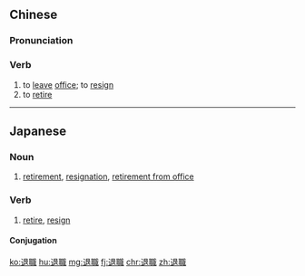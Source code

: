 {{also|退职}}
==Chinese==
{{zh-forms|s=退职}}

===Pronunciation===
{{zh-pron
|m=tuìzhí
|c=teoi3 zik1
|mn=qz:thèr-chit/tw,xm,zz:thè-chit/twv:thòe-chit
|cat=v
}}

===Verb===
{{zh-verb}}

# to [[leave]] [[office]]; to [[resign]]
# to [[retire]]

----

==Japanese==
{{ja-kanjitab|たい|しょく|yomi=on}}

===Noun===
{{ja-noun|たいしょく}}

# [[retirement]], [[resignation]], [[retirement from office]]
#: {{ja-usex|自主'''退職'''を決めた。|じしゅ '''たいしょく''' を きめた。|(He) decided to retire.}}

===Verb===
{{ja-verb-suru|たいしょく}}

# [[retire]], [[resign]]

====Conjugation====
{{ja-suru|たいしょく}}

[[ko:退職]]
[[hu:退職]]
[[mg:退職]]
[[fj:退職]]
[[chr:退職]]
[[zh:退職]]